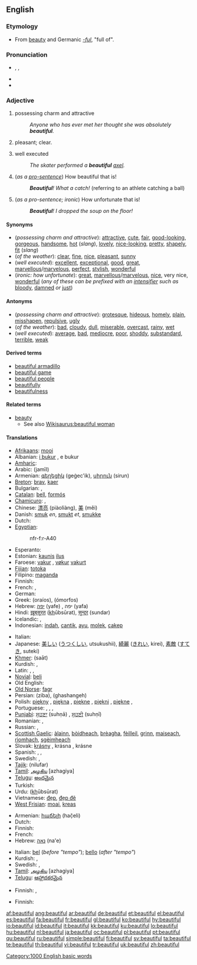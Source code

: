 ==English==

{{rank|England|sense|ten|422|beautiful|possible|mark|followed}}

===Etymology===
* From [[beauty]] and Germanic ''[[-ful]]'', "full of".

===Pronunciation===
* {{enPR|byo͞oʹtĭ-fəl}}, {{IPA|/ˈbjuːtɪfəl/}}, {{SAMPA|/"bju:tIf@l/}}
* {{audio|en-us-beautiful.ogg|Audio (US)}}
* {{hyphenation|beau|ti|ful}}

===Adjective===
{{en-adj}}

# possessing charm and attractive
#: ''Anyone who has ever met her thought she was absolutely '''beautiful'''.''
# {{context|of the weather}} pleasant; clear.
# well executed
#: ''The skater performed a '''beautiful''' [[axel]].''
# <!--not an interjection-->(''as a [[pro-sentence]]'') How beautiful that is!
#: '''''Beautiful'''! What a catch!'' (referring to an athlete catching a ball)
# <!--not an interjection-->(''as a pro-sentence; ironic'') How unfortunate that is!
#: '''''Beautiful'''! I dropped the soup on the floor!''

====Synonyms====
* (''possessing charm and attractive''): [[attractive]], [[cute]], [[fair]], [[good-looking]], [[gorgeous]], [[handsome]], [[hot]] (''slang''), [[lovely]], [[nice-looking]], [[pretty]], [[shapely]], [[fit]] (''slang'')
* (''of the weather''): [[clear]], [[fine]], [[nice]], [[pleasant]], [[sunny]]
* (''well executed''): [[excellent]], [[exceptional]], [[good]], [[great]], [[marvellous]]/[[marvelous]], [[perfect]], [[stylish]], [[wonderful]]
* (''ironic: how unfortunate''): [[great]], [[marvellous]]/[[marvelous]], [[nice]], very nice, [[wonderful]] (''any of these can be prefixed with an [[intensifier]] such as'' [[bloody]], [[damned]] ''or'' [[just]])

====Antonyms====
* (''possessing charm and attractive''): [[grotesque]], [[hideous]], [[homely]], [[plain]], [[misshapen]], [[repulsive]], [[ugly]]
* (''of the weather''): [[bad]], [[cloudy]], [[dull]], [[miserable]], [[overcast]], [[rainy]], [[wet]]
* (''well executed''): [[average]], [[bad]], [[mediocre]], [[poor]], [[shoddy]], [[substandard]], [[terrible]], [[weak]]

====Derived terms====
* [[beautiful armadillo]]
* [[beautiful game]]
* [[beautiful people]]
* [[beautifully]]
* [[beautifulness]]<!--?-->

====Related terms====
* [[beauty]]
** See also [[Wikisaurus:beautiful woman]]

====Translations====
{{trans-top|possessing charm and attractive}}
* [[Afrikaans]]: [[mooi]]
* Albanian: [[bukur|i bukur]] {{m}}, e bukur {{f}}
* [[Amharic]]: {{tø|am|ቆንጆ|tr=qonjo|sc=Ethi}}
* Arabic: {{Arab|[[جميل]]}} (jamīl)
* Armenian: [[գեղեցիկ]] (geġec'ik), [[սիրուն]] (sirun)
* [[Breton]]: [[brav]], [[kaer]]
* Bulgarian: {{t+|bg|красив|sc=Cyrl}}, {{t+|bg|прекрасен|sc=Cyrl}}
* [[Catalan]]: [[bell]], [[formós]]
* [[Chamicuro]]: {{tø|ccc|pya'c̈homa}}, {{tø|ccc|pewa puti'na}}
* Chinese: [[漂亮]] (piàoliàng), [[美]] (měi)
* Danish: [[smuk]] ''en'', [[smukt]] ''et'', [[smukke]] {{p}}
* Dutch: {{t+|nl|mooi}}
* [[Egyptian]]: {{tø|egy|nfr|sc=Egyp}}
*: <hiero>nfr-f:r-A40</hiero>
* Esperanto: {{t+|eo|bela|xs=Esperanto}}
* Estonian: [[kaunis]] [[ilus]]
* Faroese: [[vakur]] {{m}}, [[vøkur]] {{f}} [[vakurt]] {{n}}
* [[Fijian]]: [[totoka]]
* Filipino: [[maganda]]
* Finnish: {{t+|fi|kaunis}}
* French: {{t+|fr|beau|m}}, {{t+|fr|belle|f}}
* German: {{t+|de|schön}}
* Greek: {{t+|el|ωραίος|m|sc=Grek}} (oraíos), {{t+|el|όμορφος|m|sc=Grek}} (ómorfos)
* Hebrew: [[יפה]] (yafe) {{m}}, יפה (yafa) {{f}}
* Hindi: [[ख़ूबसूरत]] (<u>kh</u>ūbsūrat), [[सुन्दर]] (sundar)
* Icelandic: {{t+|is|fallegur}}, {{t+|is|fagur}}
* Indonesian: [[indah]], [[cantik]], [[ayu]], [[molek]], [[cakep]]
{{trans-mid}}
* Italian: {{t+|it|bello}}
* Japanese: [[美しい]] ([[うつくしい]], utsukushii), [[綺麗]] ([[きれい]], kirei), [[素敵]] ([[すてき]], suteki)
* [[Khmer]]: {{Khmr|[[ស្អាត]]}} (saāt)
* Kurdish: {{KUchar|[[جوان]]}}, {{KUchar|[[ئێسک سووک]]}}
* Latin: {{t-|la|pulcher}}, {{t-|la|formosus|m}}, {{t+|la|bellus|m}}
* [[Novial]]: [[beli]]
* Old English: {{t-|ang|wlitig|xs=Old English}}
* [[Old Norse]]: [[fagr]]
* Persian: {{fa-Arab|[[زیبا]]}} (ziba), {{fa-Arab|[[ﻗﺷﻧﮕﮦ]]}} (ghashangeh)
* Polish: [[piękny]] {{m}}, [[piękna]] {{f}}, [[piękne]] {{n}}, [[piękni]] {{plural}}, [[piękne]] {{plural}},{{f}}
* Portuguese: {{t+|pt|belo|m}}, {{t+|pt|bela|f}}, {{t+|pt|bonito|m}}, {{t-|pt|bonita|f}}
* [[Punjabi]]: [[ਸੁਹਣਾ]] (suhṇā) {{m}}, [[ਸੁਹਣੀ]] (suhṇī) {{f}}
* Romanian: {{t+|ro|frumos|m|n}}, {{t-|ro|frumoasă|f}}
* Russian: {{t+|ru|красивый|sc=Cyrl}}, {{t+|ru|прекрасный|sc=Cyrl}}
* [[Scottish Gaelic]]: [[àlainn]], [[bòidheach]], [[brèagha]], [[fèilleil]], [[grinn]], [[maiseach]], [[rìomhach]], [[sgèimheach]]
* Slovak: [[krásny]] {{m}}, krásna {{f}}, krásne {{n}}
* Spanish: {{t-|es|hermoso}}, {{t+|es|bello}}, {{t+|es|lindo}}
* Swedish: {{t+|sv|fin}}, {{t+|sv|vacker}}
* [[Tajik]]: {{fa-Arab|[[نیلوفار]]}} (nilufar)
* [[Tamil]]: [[அழகிய]] [azhagiya]
* [[Telugu]]: [[అందమైన]]
* Turkish: {{t+|tr|güzel}}
* Urdu: {{ur-Arab|[[خوبصورت]]}} (<u>kh</u>ūbsūrat)
* Vietnamese: [[đẹp]], [[đẹp đẽ]]
* [[West Frisian]]: [[moai]], [[kreas]]
{{trans-bottom}}

{{trans-top|of weather: pleasant, clear}}
* Armenian: [[հաճելի]] (hač̣eli)
* Dutch: {{t+|nl|mooi}}
* Finnish: {{t+|fi|kaunis}}
* French: {{t+|fr|beau|m}}
* Hebrew: [[נאה]] (na'e)
{{trans-mid}}
* Italian: [[bel]] (''before "tempo"''); [[bello]] (''after "tempo"'')
* Kurdish: {{KUchar|[[خۆش]]}}, {{KUchar|[[فێنک]]}}
* Swedish: {{t+|sv|fint|n}}, {{t+|sv|vackert|n}}
* [[Tamil]]: [[அழகிய]] [azhagiya]
* [[Telugu]]: [[ఆహ్లాదకరమైన]]
{{trans-bottom}}

{{trans-top|well executed}}
* Finnish: {{t+|fi|kaunis}}, {{t+|fi|loistava}}
{{trans-mid}}
{{trans-bottom}}

{{trans-top|ironic: how unfortunate}}
* Finnish: {{t+|fi|loistava}}
{{trans-mid}}
{{trans-bottom}}

[[Category:1000 English basic words]]

[[af:beautiful]]
[[ang:beautiful]]
[[ar:beautiful]]
[[de:beautiful]]
[[et:beautiful]]
[[el:beautiful]]
[[es:beautiful]]
[[fa:beautiful]]
[[fr:beautiful]]
[[gl:beautiful]]
[[ko:beautiful]]
[[hy:beautiful]]
[[io:beautiful]]
[[id:beautiful]]
[[it:beautiful]]
[[kk:beautiful]]
[[ku:beautiful]]
[[lo:beautiful]]
[[hu:beautiful]]
[[nl:beautiful]]
[[ja:beautiful]]
[[oc:beautiful]]
[[pl:beautiful]]
[[pt:beautiful]]
[[qu:beautiful]]
[[ru:beautiful]]
[[simple:beautiful]]
[[fi:beautiful]]
[[sv:beautiful]]
[[ta:beautiful]]
[[te:beautiful]]
[[th:beautiful]]
[[vi:beautiful]]
[[tr:beautiful]]
[[uk:beautiful]]
[[zh:beautiful]]